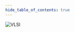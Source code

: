 ```yaml
---
hide_table_of_contents: true
---
```


![VLSI](https://link.storjshare.io/jvflxwppnmldg2f7i4lkcsvvh5ua/college-notes%2FVLSI%2FL_12%2FNAND2_related_discussion%2FNAND2_Picture_LTSpice.png?wrap=0)